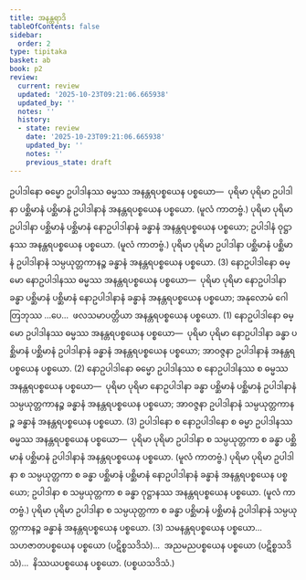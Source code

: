 ```yaml
---
title: အနန္တရာဒိ
tableOfContents: false
sidebar:
  order: 2
type: tipitaka
basket: ab
book: p2
review:
  current: review
  updated: '2025-10-23T09:21:06.665938'
  updated_by: ''
  notes: ''
  history:
  - state: review
    date: '2025-10-23T09:21:06.665938'
    updated_by: ''
    notes: ''
    previous_state: draft
---
```



<ReviewStatus review={frontmatter.review} showDetails={true} />

<HypothesisAnnotation frontmatter={frontmatter} />

<DynamicBreadcrumb />

<Division number="23" book="p2" e="ch" v="38" p="344">

<Paragraph number="3584" book="p2">
ဥပါဒါနော ဓမ္မော ဥပါဒါနဿ ဓမ္မဿ အနန္တရပစ္စယေန ပစ္စယော—  ပုရိမာ ပုရိမာ ဥပါဒါနာ ပစ္ဆိမာနံ ပစ္ဆိမာနံ ဥပါဒါနာနံ အနန္တရပစ္စယေန ပစ္စယော. (မူလံ ကာတဗ္ဗံ.) ပုရိမာ ပုရိမာ ဥပါဒါနာ ပစ္ဆိမာနံ ပစ္ဆိမာနံ နောဥပါဒါနာနံ ခန္ဓာနံ အနန္တရပစ္စယေန ပစ္စယော; ဥပါဒါနံ ဝုဋ္ဌာနဿ အနန္တရပစ္စယေန ပစ္စယော. (မူလံ ကာတဗ္ဗံ.) ပုရိမာ ပုရိမာ ဥပါဒါနာ ပစ္ဆိမာနံ ပစ္ဆိမာနံ ဥပါဒါနာနံ သမ္ပယုတ္တကာနဉ္စ ခန္ဓာနံ အနန္တရပစ္စယေန ပစ္စယော. (3)
</Paragraph>

</Division>
<Division number="24" book="p2" e="ch" v="38" p="344">

<Paragraph number="3585" book="p2">
နောဥပါဒါနော ဓမ္မော နောဥပါဒါနဿ ဓမ္မဿ အနန္တရပစ္စယေန ပစ္စယော—  ပုရိမာ ပုရိမာ နောဥပါဒါနာ ခန္ဓာ ပစ္ဆိမာနံ ပစ္ဆိမာနံ နောဥပါဒါနာနံ ခန္ဓာနံ အနန္တရပစ္စယေန ပစ္စယော; အနုလောမံ ဂေါတြဘုဿ …ပေ…  ဖလသမာပတ္တိယာ အနန္တရပစ္စယေန ပစ္စယော. (1)
</Paragraph>

<Paragraph number="3586" book="p2">
နောဥပါဒါနော ဓမ္မော ဥပါဒါနဿ ဓမ္မဿ အနန္တရပစ္စယေန ပစ္စယော—  ပုရိမာ ပုရိမာ နောဥပါဒါနာ ခန္ဓာ ပစ္ဆိမာနံ ပစ္ဆိမာနံ ဥပါဒါနာနံ ခန္ဓာနံ အနန္တရပစ္စယေန ပစ္စယော; အာဝဇ္ဇနာ ဥပါဒါနာနံ အနန္တရပစ္စယေန ပစ္စယော. (2)
</Paragraph>

<Paragraph number="3587" book="p2">
နောဥပါဒါနော ဓမ္မော ဥပါဒါနဿ စ နောဥပါဒါနဿ စ ဓမ္မဿ အနန္တရပစ္စယေန ပစ္စယော—  ပုရိမာ ပုရိမာ နောဥပါဒါနာ ခန္ဓာ ပစ္ဆိမာနံ ပစ္ဆိမာနံ ဥပါဒါနာနံ သမ္ပယုတ္တကာနဉ္စ ခန္ဓာနံ အနန္တရပစ္စယေန ပစ္စယော; အာဝဇ္ဇနာ ဥပါဒါနာနံ သမ္ပယုတ္တကာနဉ္စ ခန္ဓာနံ အနန္တရပစ္စယေန ပစ္စယော. (3)
</Paragraph>

</Division>
<Division number="25" book="p2" e="ch" v="38" p="344">

<Paragraph number="3588" book="p2">
ဥပါဒါနော စ နောဥပါဒါနော စ ဓမ္မာ ဥပါဒါနဿ ဓမ္မဿ အနန္တရပစ္စယေန ပစ္စယော—  ပုရိမာ ပုရိမာ ဥပါဒါနာ စ သမ္ပယုတ္တကာ စ ခန္ဓာ ပစ္ဆိမာနံ ပစ္ဆိမာနံ ဥပါဒါနာနံ အနန္တရပစ္စယေန ပစ္စယော. (မူလံ ကာတဗ္ဗံ.) ပုရိမာ ပုရိမာ ဥပါဒါနာ စ သမ္ပယုတ္တကာ စ ခန္ဓာ ပစ္ဆိမာနံ ပစ္ဆိမာနံ နောဥပါဒါနာနံ ခန္ဓာနံ အနန္တရပစ္စယေန ပစ္စယော; ဥပါဒါနာ စ သမ္ပယုတ္တကာ စ ခန္ဓာ ဝုဋ္ဌာနဿ အနန္တရပစ္စယေန ပစ္စယော. (မူလံ ကာတဗ္ဗံ.) ပုရိမာ ပုရိမာ ဥပါဒါနာ စ သမ္ပယုတ္တကာ စ ခန္ဓာ ပစ္ဆိမာနံ ပစ္ဆိမာနံ ဥပါဒါနာနံ သမ္ပယုတ္တကာနဉ္စ ခန္ဓာနံ အနန္တရပစ္စယေန ပစ္စယော. (3)
</Paragraph>

<Paragraph number="3589" book="p2">
သမနန္တရပစ္စယေန ပစ္စယော…  သဟဇာတပစ္စယေန ပစ္စယော (ပဋိစ္စသဒိသံ)…  အညမညပစ္စယေန ပစ္စယော (ပဋိစ္စသဒိသံ)…  နိဿယပစ္စယေန ပစ္စယော. (ပစ္စယသဒိသံ.)
</Paragraph>
</Division>